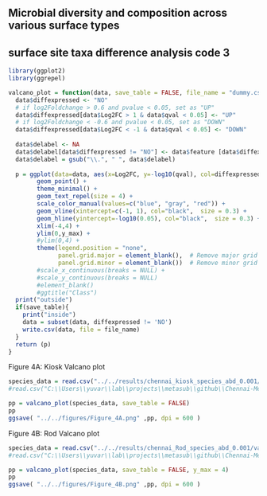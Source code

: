 
## Microbial diversity and composition across various surface types 
## surface site taxa difference analysis code 3

```r
library(ggplot2)
library(ggrepel)

```


```r
valcano_plot = function(data, save_table = FALSE, file_name = "dummy.csv", y_max = 12){
  data$diffexpressed <- "NO"
  # if log2Foldchange > 0.6 and pvalue < 0.05, set as "UP" 
  data$diffexpressed[data$Log2FC > 1 & data$qval < 0.05] <- "UP"
  # if log2Foldchange < -0.6 and pvalue < 0.05, set as "DOWN"
  data$diffexpressed[data$Log2FC < -1 & data$qval < 0.05] <- "DOWN"
  
  data$delabel <- NA
  data$delabel[data$diffexpressed != "NO"] <- data$feature [data$diffexpressed != "NO"]
  data$delabel = gsub("\\.", " ", data$delabel)
  
  p = ggplot(data=data, aes(x=Log2FC, y=-log10(qval), col=diffexpressed, label=delabel)) +
        geom_point() + 
        theme_minimal() +
        geom_text_repel(size = 4) +
        scale_color_manual(values=c("blue", "gray", "red")) +
        geom_vline(xintercept=c(-1, 1), col="black",  size = 0.3) +
        geom_hline(yintercept=-log10(0.05), col="black",  size = 0.3) +
        xlim(-4,4) +
        ylim(0,y_max) +
        #ylim(0,4) +
        theme(legend.position = "none",
              panel.grid.major = element_blank(),  # Remove major grid lines
              panel.grid.minor = element_blank())  # Remove minor grid lines)
        #scale_x_continuous(breaks = NULL) + 
        #scale_y_continuous(breaks = NULL) 
        #element_blank()
        #ggtitle("Class") 
  print("outside")
  if(save_table){
    print("inside")
    data = subset(data, diffexpressed != 'NO')
    write.csv(data, file = file_name)
  }
  return (p)
}
```

Figure 4A: Kiosk Valcano plot
```r

species_data = read.csv("../../results/chennai_kiosk_species_abd_0.001/valcano_species.csv",sep = ",")
#read.csv("C:\\Users\\yuvar\\lab\\projects\\metasub\\github\\Chennai-MetaSUB\\findings\\kiosk\\results_v2_1\\chennai_kiosk_species_abd_0.001_v2\\valcano_species.csv",sep = ",",check.names = FALSE)

pp = valcano_plot(species_data, save_table = FALSE)
pp
ggsave( "../../figures/Figure_4A.png" ,pp, dpi = 600 )
```
Figure 4B: Rod Valcano plot

```r

species_data = read.csv("../../results/chennai_Rod_species_abd_0.001/valcano_species.csv",sep = ",")
#read.csv("C:\\Users\\yuvar\\lab\\projects\\metasub\\github\\Chennai-MetaSUB\\findings\\kiosk\\results_v2_1\\chennai_kiosk_species_abd_0.001_v2\\valcano_species.csv",sep = ",",check.names = FALSE)

pp = valcano_plot(species_data, save_table = FALSE, y_max = 4)
pp
ggsave( "../../figures/Figure_4B.png" ,pp, dpi = 600 )
```

